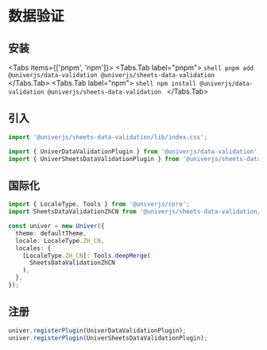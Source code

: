 
# 数据验证

<BadgeGroup values={[UniverTypes.SHEET]} value={UniverTypes.SHEET} />

## 安装

<Tabs items={['pnpm', 'npm']}>
  <Tabs.Tab label="pnpm">
    ```shell
    pnpm add @univerjs/data-validation @univerjs/sheets-data-validation
    ```
  </Tabs.Tab>
  <Tabs.Tab label="npm">
    ```shell
    npm install @univerjs/data-validation @univerjs/sheets-data-validation
    ```
  </Tabs.Tab>
</Tabs>

## 引入

```typescript
import '@univerjs/sheets-data-validation/lib/index.css';

import { UniverDataValidationPlugin } from '@univerjs/data-validation';
import { UniverSheetsDataValidationPlugin } from '@univerjs/sheets-data-validation';
```

## 国际化

```typescript
import { LocaleType, Tools } from '@univerjs/core';
import SheetsDataValidationZhCN from '@univerjs/sheets-data-validation/locale/zh-CN';

const univer = new Univer({
  theme: defaultTheme,
  locale: LocaleType.ZH_CN,
  locales: {
    [LocaleType.ZH_CN]: Tools.deepMerge(
      SheetsDataValidationZhCN
    ),
  },
});
```

## 注册

```typescript
univer.registerPlugin(UniverDataValidationPlugin);
univer.registerPlugin(UniverSheetsDataValidationPlugin);
```
